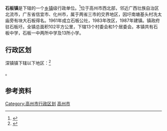 {{中国乡级行政区|44/09/81/112/000}}

'''石板镇'''是{{PRC admin/fullname|44/09/81/112/000|3}}下辖的一个[[乡镇|乡镇]]级行政单位。<ref>{{PRC admin/ref sgc|{{PRC admin/parent|44/09/81/112/000}}}}</ref>位于高州市西北部，邻近广西壮族自治区北流市，广东省信宜市、化州市，属于两省三市的交界地区，因圩南塘基头村冼太庙旁有块大石板得名。1961年成立石板公社，1983年改区，1987年建镇。镇政府驻石板圩。全镇总面积102平方公里，下辖13个村委会和1个居委会。本镇共有石板中学，石板一中两所中学及13所小学。

== 行政区划 ==

深镇镇下辖以下地区：<ref>{{PRC admin/ref sgc|44/09/81/112/000}}</ref>

{{PRC admin/children|44/09/81/112/000}}。

== 参考资料 ==

{{reflist}}

{{行政区划小作品}}


{{GD-stub}}
{{高州市行政区划}}
[[Category:高州市行政区划|Category:高州市行政区划]]
[[Category:茂名建制镇|高州市]]